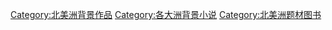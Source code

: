 [[Category:北美洲背景作品|Category:北美洲背景作品]]
[[Category:各大洲背景小说|Category:各大洲背景小说]]
[[Category:北美洲题材图书|Category:北美洲题材图书]]
